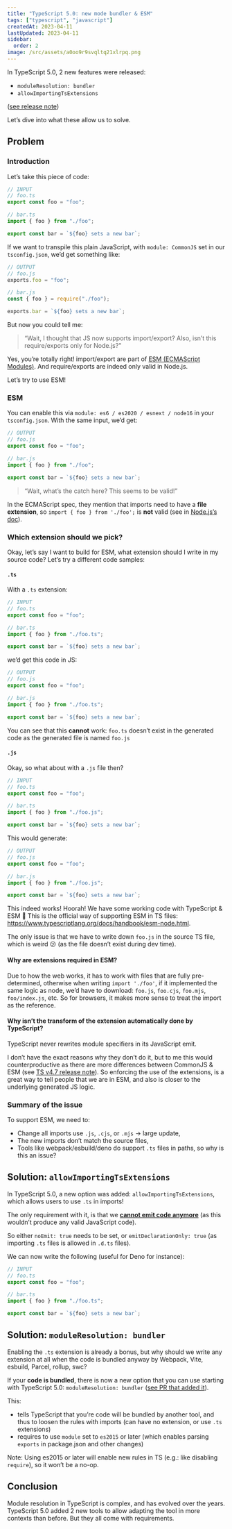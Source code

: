 ```yaml
---
title: "TypeScript 5.0: new mode bundler & ESM"
tags: ["typescript", "javascript"]
createdAt: 2023-04-11
lastUpdated: 2023-04-11
sidebar:
  order: 2
image: /src/assets/a0oo9r9svqltq21xlrpq.png
---
```


In TypeScript 5.0, 2 new features were released:

- `moduleResolution: bundler`
- `allowImportingTsExtensions`

([see release note](https://devblogs.microsoft.com/typescript/announcing-typescript-5-0/#moduleresolution-bundler))

Let’s dive into what these allow us to solve.

## Problem

### Introduction

Let’s take this piece of code:

```ts
// INPUT
// foo.ts
export const foo = "foo";

// bar.ts
import { foo } from "./foo";

export const bar = `${foo} sets a new bar`;
```

If we want to transpile this plain JavaScript, with `module: CommonJS` set in our `tsconfig.json`, we’d get something like:

```js
// OUTPUT
// foo.js
exports.foo = "foo";

// bar.js
const { foo } = require("./foo");

exports.bar = `${foo} sets a new bar`;
```

But now you could tell me:

> “Wait, I thought that JS now supports import/export? Also, isn’t this require/exports only for Node.js?”

Yes, you’re totally right! import/export are part of [ESM (ECMAScript Modules)](https://nodejs.org/api/esm.html). And require/exports are indeed only valid in Node.js.

Let’s try to use ESM!

### ESM

You can enable this via `module: es6 / es2020 / esnext / node16` in your `tsconfig.json`.
With the same input, we’d get:

```js
// OUTPUT
// foo.js
export const foo = "foo";

// bar.js
import { foo } from "./foo";

export const bar = `${foo} sets a new bar`;
```

> “Wait, what’s the catch here? This seems to be valid!”

In the ECMAScript spec, they mention that imports need to have a **file extension**, so `import { foo } from './foo';` is **not** valid (see in [Node.js’s doc](https://nodejs.org/api/esm.html#mandatory-file-extensions)).

### Which extension should we pick?

Okay, let’s say I want to build for ESM, what extension should I write in my source code?
Let’s try a different code samples:

#### `.ts`

With a `.ts` extension:

```ts
// INPUT
// foo.ts
export const foo = "foo";

// bar.ts
import { foo } from "./foo.ts";

export const bar = `${foo} sets a new bar`;
```

we’d get this code in JS:

```js
// OUTPUT
// foo.js
export const foo = "foo";

// bar.js
import { foo } from "./foo.ts";

export const bar = `${foo} sets a new bar`;
```

You can see that this **cannot** work: `foo.ts` doesn’t exist in the generated code as the generated file is named `foo.js`

#### `.js`

Okay, so what about with a `.js` file then?

```ts
// INPUT
// foo.ts
export const foo = "foo";

// bar.ts
import { foo } from "./foo.js";

export const bar = `${foo} sets a new bar`;
```

This would generate:

```js
// OUTPUT
// foo.js
export const foo = "foo";

// bar.js
import { foo } from "./foo.js";

export const bar = `${foo} sets a new bar`;
```

This indeed works!
Hoorah! We have some working code with TypeScript & ESM 🎉
This is the official way of supporting ESM in TS files: https://www.typescriptlang.org/docs/handbook/esm-node.html.

The only issue is that we have to write down `foo.js` in the source TS file, which is weird 😕 (as the file doesn’t exist during dev time).

#### Why are extensions required in ESM?

Due to how the web works, it has to work with files that are fully pre-determined, otherwise when writing `import './foo'`, if it implemented the same logic as node, we’d have to download: `foo.js`, `foo.cjs`, `foo.mjs`, `foo/index.js`, etc.
So for browsers, it makes more sense to treat the import as the reference.

#### Why isn’t the transform of the extension automatically done by TypeScript?

TypeScript never rewrites module specifiers in its JavaScript emit.

I don’t have the exact reasons why they don’t do it, but to me this would counterproductive as there are more differences between CommonJS & ESM (see [TS v4.7 release note](https://www.typescriptlang.org/docs/handbook/release-notes/typescript-4-7.html#type-in-packagejson-and-new-extensions)).
So enforcing the use of the extensions, is a great way to tell people that we are in ESM, and also is closer to the underlying generated JS logic.

### Summary of the issue

To support ESM, we need to:

- Change all imports use `.js`, `.cjs`, or `.mjs` -> large update,
- The new imports don’t match the source files,
- Tools like webpack/esbuild/deno do support `.ts` files in paths, so why is this an issue?

## Solution: `allowImportingTsExtensions`

In TypeScript 5.0, a new option was added: `allowImportingTsExtensions`, which allows users to use `.ts` in imports!

The only requirement with it, is that we [**cannot emit code anymore**](https://www.typescriptlang.org/tsconfig#allowImportingTsExtensions) (as this wouldn’t produce any valid JavaScript code).

So either `noEmit: true` needs to be set, or `emitDeclarationOnly: true` (as importing `.ts` files is allowed in `.d.ts` files).

We can now write the following (useful for Deno for instance):

```ts
// INPUT
// foo.ts
export const foo = "foo";

// bar.ts
import { foo } from "./foo.ts";

export const bar = `${foo} sets a new bar`;
```

## Solution: `moduleResolution: bundler`

Enabling the `.ts` extension is already a bonus, but why should we write any extension at all when the code is bundled anyway by Webpack, Vite, esbuild, Parcel, rollup, swc?

If your **code is bundled**, there is now a new option that you can use starting with TypeScript 5.0: `moduleResolution: bundler` ([see PR that added it](https://github.com/microsoft/TypeScript/pull/51669)).

This:

- tells TypeScript that you’re code will be bundled by another tool, and thus to loosen the rules with imports (can have no extension, or use `.ts` extensions)
- requires to use `module` set to `es2015` or later (which enables parsing `exports` in package.json and other changes)

Note: Using es2015 or later will enable new rules in TS (e.g.: like disabling `require`), so it won’t be a no-op.

## Conclusion

Module resolution in TypeScript is complex, and has evolved over the years. TypeScript 5.0 added 2 new tools to allow adapting the tool in more contexts than before. But they all come with requirements.
